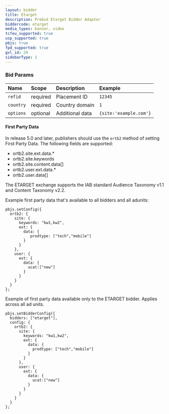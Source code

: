 ```yaml
---
layout: bidder
title: Etarget
description: Prebid Etarget Bidder Adaptor 
biddercode: etarget
media_types: banner, video
tcfeu_supported: true
usp_supported: true
pbjs: true
fpd_supported: true
gvl_id: 29
sidebarType: 1
---
```


### Bid Params



| Name | Scope | Description | Example |
| :--- | :---- | :---------- | :------ |
| `refid` | required | Placement ID | `12345` |
| `country` | required | Country domain | `1` |
| `options` | optional | Additional data | `{site:'example.com'}` |

#### First Party Data

In release 5.0 and later, publishers should use the `ortb2` method of setting First Party Data. The following fields are supported:

- ortb2.site.ext.data.*
- ortb2.site.keywords
- ortb2.site.content.data[]
- ortb2.user.ext.data.*
- ortb2.user.data[]

The ETARGET exchange supports the IAB standard Audience Taxonomy v1.1 and Content Taxonomy v2.2.

Example first party data that's available to all bidders and all adunits:

```
pbjs.setConfig({
  ortb2: {
    site: {
      keywords: "kw1,kw2",            
      ext: {
        data: {
           prodtype: ["tech","mobile"] 
        }
      }
    },
    user: {
      ext: {
        data: {
          ucat:["new"]                 
        }
      }
    }
  }
};
```

Example of first party data available only to the ETARGET bidder. Applies across all ad units.

```
pbjs.setBidderConfig({
  bidders: ["etarget"],
  config: {
    ortb2: {
      site: {
        keywords: "kw1,kw2",             
        ext: {
          data: {
            prodtype: ["tech","mobile"]  
          }
        }
      },
      user: {
        ext: {
          data: {
            ucat:["new"]                 
          }
        }
      }
    }
  }
};
```

